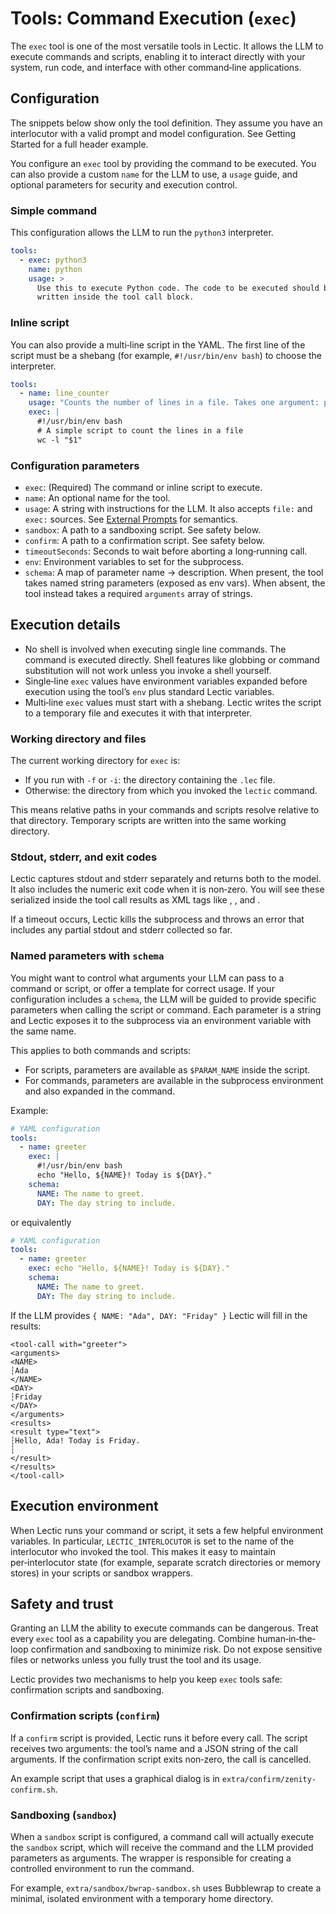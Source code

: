 # Tools: Command Execution (`exec`)

The `exec` tool is one of the most versatile tools in Lectic. It allows the
LLM to execute commands and scripts, enabling it to interact directly with
your system, run code, and interface with other command‑line applications.

## Configuration

The snippets below show only the tool definition. They assume you have an
interlocutor with a valid prompt and model configuration. See Getting
Started for a full header example.

You configure an `exec` tool by providing the command to be executed. You
can also provide a custom `name` for the LLM to use, a `usage` guide, and
optional parameters for security and execution control.

### Simple command

This configuration allows the LLM to run the `python3` interpreter.

```yaml
tools:
  - exec: python3
    name: python
    usage: >
      Use this to execute Python code. The code to be executed should be
      written inside the tool call block.
```

### Inline script

You can also provide a multi‑line script in the YAML. The first line of the
script must be a shebang (for example, `#!/usr/bin/env bash`) to choose the
interpreter.

```yaml
tools:
  - name: line_counter
    usage: "Counts the number of lines in a file. Takes one argument: path."
    exec: |
      #!/usr/bin/env bash
      # A simple script to count the lines in a file
      wc -l "$1"
```

### Configuration parameters

- `exec`: (Required) The command or inline script to execute.
- `name`: An optional name for the tool.
- `usage`: A string with instructions for the LLM. It also accepts `file:`
  and `exec:` sources. See
  [External Prompts](../context_management/03_external_prompts.qmd)
  for semantics.
- `sandbox`: A path to a sandboxing script. See safety below.
- `confirm`: A path to a confirmation script. See safety below.
- `timeoutSeconds`: Seconds to wait before aborting a long‑running call.
- `env`: Environment variables to set for the subprocess.
- `schema`: A map of parameter name → description. When present, the tool
  takes named string parameters (exposed as env vars). When absent, the tool
  instead takes a required `arguments` array of strings.

## Execution details

- No shell is involved when executing single line commands. The command is
  executed directly. Shell features like globbing or command substitution will
  not work unless you invoke a shell yourself.
- Single‑line `exec` values have environment variables expanded before
  execution using the tool's `env` plus standard Lectic variables.
- Multi‑line `exec` values must start with a shebang. Lectic writes the script
  to a temporary file and executes it with that interpreter.

### Working directory and files

The current working directory for `exec` is:

- If you run with `-f` or `-i`: the directory containing the `.lec` file.
- Otherwise: the directory from which you invoked the `lectic` command.

This means relative paths in your commands and scripts resolve relative to
that directory. Temporary scripts are written into the same working
directory.

### Stdout, stderr, and exit codes

Lectic captures stdout and stderr separately and returns both to the model.
It also includes the numeric exit code when it is non‑zero. You will see
these serialized inside the tool call results as XML tags like <stdout>,
<stderr>, and <exitCode>.

If a timeout occurs, Lectic kills the subprocess and throws an error that
includes any partial stdout and stderr collected so far.

### Named parameters with `schema`

You might want to control what arguments your LLM can pass to a command or
script, or offer a template for correct usage. If your configuration includes
a `schema`, the LLM will be guided to provide specific parameters when calling
the script or command. Each parameter is a string and Lectic exposes it to the
subprocess via an environment variable with the same name.

This applies to both commands and scripts:

- For scripts, parameters are available as `$PARAM_NAME` inside the script.
- For commands, parameters are available in the subprocess environment and also
  expanded in the command.

Example:

```yaml
# YAML configuration
tools:
  - name: greeter
    exec: |
      #!/usr/bin/env bash
      echo "Hello, ${NAME}! Today is ${DAY}."
    schema:
      NAME: The name to greet.
      DAY: The day string to include.
```

or equivalently

```yaml
# YAML configuration
tools:
  - name: greeter
    exec: echo "Hello, ${NAME}! Today is ${DAY}."
    schema:
      NAME: The name to greet.
      DAY: The day string to include.
```


If the LLM provides `{ NAME: "Ada", DAY: "Friday" }` Lectic will fill in the results:

```
<tool-call with="greeter">
<arguments>
<NAME>
┆Ada
</NAME>
<DAY>
┆Friday
</DAY>
</arguments>
<results>
<result type="text">
┆Hello, Ada! Today is Friday.
┆
</result>
</results>
</tool-call>
```

## Execution environment

When Lectic runs your command or script, it sets a few helpful environment
variables. In particular, `LECTIC_INTERLOCUTOR` is set to the name of the
interlocutor who invoked the tool. This makes it easy to maintain
per‑interlocutor state (for example, separate scratch directories or
memory stores) in your scripts or sandbox wrappers.

## Safety and trust

::: {.callout-warning}

Granting an LLM the ability to execute commands can be dangerous. Treat
every `exec` tool as a capability you are delegating. Combine human‑in‑the‑
loop confirmation and sandboxing to minimize risk. Do not expose sensitive
files or networks unless you fully trust the tool and its usage.

:::

Lectic provides two mechanisms to help you keep `exec` tools safe:
confirmation scripts and sandboxing.

### Confirmation scripts (`confirm`)

If a `confirm` script is provided, Lectic runs it before every call. The
script receives two arguments: the tool's name and a JSON string of the call
arguments. If the confirmation script exits non‑zero, the call is cancelled.

An example script that uses a graphical dialog is in
`extra/confirm/zenity-confirm.sh`.

### Sandboxing (`sandbox`)

When a `sandbox` script is configured, a command call will actually execute the
`sandbox` script, which will receive the command and the LLM provided
parameters as arguments. The wrapper is responsible for creating a controlled
environment to run the command.

For example, `extra/sandbox/bwrap-sandbox.sh` uses Bubblewrap to create a
minimal, isolated environment with a temporary home directory.
